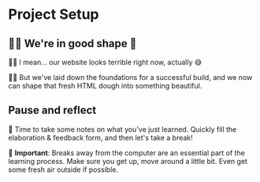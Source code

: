 # Project Setup

## 👨‍💼 We're in good shape 🤙

👨‍💼 I mean... our website looks terrible right now, actually 😅

👨‍💼 But we've laid down the foundations for a successful build, and we now can shape that fresh HTML dough into something beautiful.

## Pause and reflect

📝 Time to take some notes on what you've just learned. Quickly fill the elaboration & feedback form, and then let's take a break!

🦉 **Important**: Breaks away from the computer are an essential part of the learning process. Make sure you get up, move around a little bit. Even get some fresh air outside if possible.

